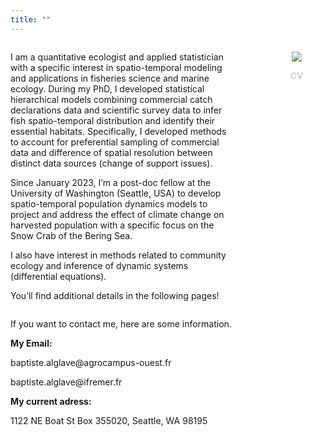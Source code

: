 ```yaml
---
title: ""
---
```


:::: {.columns}
::: {.column width="75%"}

I am a quantitative ecologist and applied statistician with a specific interest in spatio-temporal modeling and applications in fisheries science and marine ecology. During my PhD, I developed statistical hierarchical models combining commercial catch declarations data and scientific survey data to infer fish spatio-temporal distribution and identify their essential habitats. Specifically, I developed methods to account for preferential sampling of commercial data and difference of spatial resolution between distinct data sources (change of support issues).

Since January 2023, I’m a post-doc fellow at the University of Washington (Seattle, USA) to develop spatio-temporal population dynamics models to project and address the effect of climate change on harvested population with a specific focus on the Snow Crab of the Bering Sea.

I also have interest in methods related to community ecology and inference of dynamic systems (differential equations).

You'll find additional details in the following pages!

:::
::: {.column width="5%"}

:::
::: {.column width="20%"}
<center>
![](ressource/images/baptiste_alglave.jpg)

<a href="ressource/pdf/cv_baptiste_alglave.pdf" style="color:#d0d3d4;font-weight:bold;text-decoration:none">CV</a>
</center>
:::
::::


If you want to contact me, here are some information.

**My Email:**

baptiste.alglave@agrocampus-ouest.fr

baptiste.alglave@ifremer.fr

**My current adress:**

1122 NE Boat St Box 355020, Seattle, WA 98195
